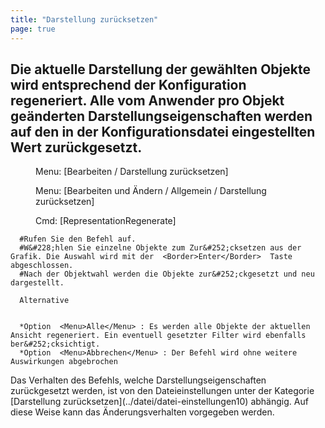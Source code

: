 ```yaml
---
title: "Darstellung zurücksetzen"
page: true
---
```

## Die aktuelle Darstellung der gew&#228;hlten Objekte wird entsprechend der Konfiguration regeneriert. Alle vom Anwender pro Objekt ge&#228;nderten Darstellungseigenschaften werden auf den in der Konfigurationsdatei eingestellten Wert zur&#252;ckgesetzt.
<GeoMapper> <Menu> Menu: [Bearbeiten / Darstellung zurücksetzen] </Menu> </GeoMapper>
<GeoDesigner> <Menu> Menu: [Bearbeiten und Ändern / Allgemein / Darstellung zurücksetzen] </Menu> 
 <Menu> Cmd: [RepresentationRegenerate] </Menu> </GeoDesigner>

      #Rufen Sie den Befehl auf.
      #W&#228;hlen Sie einzelne Objekte zum Zur&#252;cksetzen aus der Grafik. Die Auswahl wird mit der  <Border>Enter</Border>  Taste abgeschlossen.
      #Nach der Objektwahl werden die Objekte zur&#252;ckgesetzt und neu dargestellt.

      Alternative


      *Option  <Menu>Alle</Menu> : Es werden alle Objekte der aktuellen Ansicht regeneriert. Ein eventuell gesetzter Filter wird ebenfalls ber&#252;cksichtigt.
      *Option  <Menu>Abbrechen</Menu> : Der Befehl wird ohne weitere Auswirkungen abgebrochen


      
<Warning>
Das Verhalten des Befehls, welche Darstellungseigenschaften zur&#252;ckgesetzt werden, ist von den  <Italic> Dateieinstellungen </Italic>  unter der Kategorie [Darstellung zur&#252;cksetzen](../datei/datei-einstellungen10)
 abh&#228;ngig. Auf diese Weise kann das &#196;nderungsverhalten vorgegeben werden.
</Warning>
